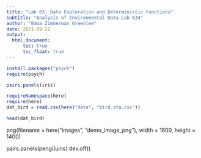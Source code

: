 ```yaml
---
title: "Lab 03: Data Exploration and Deterministic Functions"
subtitle: "Analysis of Environmental Data Lab 634"
author: "Emma Zimmerman Greenlee"
date: 2021-09-22
output: 
  html_document:
      toc: true
      toc_float: true
---
```


``` r
install.packages("psych")
require(psych)

pairs.panels(iris)

requireNamespace(here)
require(here)
dat_bird = read.csv(here("data", "bird.sta.csv"))

head(dat_bird)
```


png(filename = here("images", "demo_image_png"), width = 1600, height = 1400)

pairs.panels(pengi]uins)
dev.off()
